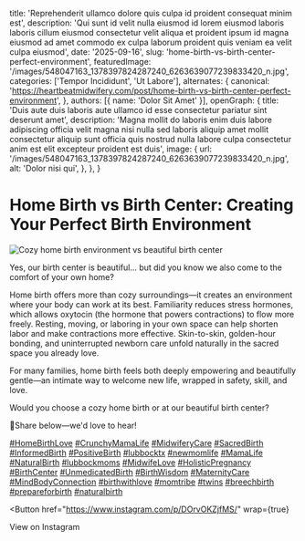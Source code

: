 
  title: 'Reprehenderit ullamco dolore quis culpa id proident consequat minim est',
  description: 'Qui sunt id velit nulla eiusmod id lorem eiusmod laboris laboris cillum eiusmod consectetur velit aliqua et proident ipsum id magna eiusmod ad amet commodo ex culpa laborum proident quis veniam ea velit culpa eiusmod',
  date: '2025-09-16',
  slug: 'home-birth-vs-birth-center-perfect-environment',
  featuredImage: '/images/548047163_1378397824287240_6263639077239833420_n.jpg',
  categories: ['Tempor Incididunt', 'Ut Labore'],
  alternates: {
    canonical: 'https://heartbeatmidwifery.com/post/home-birth-vs-birth-center-perfect-environment',
  },
  authors: [{ name: 'Dolor Sit Amet' }],
  openGraph: {
    title: 'Duis aute duis laboris aute ullamco id esse consectetur pariatur sint deserunt amet',
    description: 'Magna mollit do laboris enim duis labore adipiscing officia velit magna nisi nulla sed laboris aliquip amet mollit consectetur aliquip sunt officia quis nostrud nulla labore culpa consectetur anim est elit excepteur proident est duis',
    image: {
      url: '/images/548047163_1378397824287240_6263639077239833420_n.jpg',
      alt: 'Dolor nisi qui',
    },
  },
}

# Home Birth vs Birth Center: Creating Your Perfect Birth Environment

<Image
  src="/images/548047163_1378397824287240_6263639077239833420_n.jpg"
  size="large"
  wrap={true}
  alt="Cozy home birth environment vs beautiful birth center"
/>

Yes, our birth center is beautiful… but did you know we also come to the comfort of your own home?

Home birth offers more than cozy surroundings—it creates an environment where your body can work at its best. Familiarity reduces stress hormones, which allows oxytocin (the hormone that powers contractions) to flow more freely. Resting, moving, or laboring in your own space can help shorten labor and make contractions more effective. Skin-to-skin, golden-hour bonding, and uninterrupted newborn care unfold naturally in the sacred space you already love.

For many families, home birth feels both deeply empowering and beautifully gentle—an intimate way to welcome new life, wrapped in safety, skill, and love.

Would you choose a cozy home birth or at our beautiful birth center?

🤍Share below—we'd love to hear!

[#HomeBirthLove](https://www.instagram.com/explore/tags/homebirthlove/) [#CrunchyMamaLife](https://www.instagram.com/explore/tags/crunchymamalife/) [#MidwiferyCare](https://www.instagram.com/explore/tags/midwiferycare/) [#SacredBirth](https://www.instagram.com/explore/tags/sacredbirth/) [#InformedBirth](https://www.instagram.com/explore/tags/informedbirth/) [#PositiveBirth](https://www.instagram.com/explore/tags/positivebirth/) [#lubbocktx](https://www.instagram.com/explore/tags/lubbocktx/) [#newmomlife](https://www.instagram.com/explore/tags/newmomlife/) [#MamaLife](https://www.instagram.com/explore/tags/mamalife/) [#NaturalBirth](https://www.instagram.com/explore/tags/naturalbirth/) [#lubbockmoms](https://www.instagram.com/explore/tags/lubbockmoms/) [#MidwifeLove](https://www.instagram.com/explore/tags/midwifelove/) [#HolisticPregnancy](https://www.instagram.com/explore/tags/holisticpregnancy/) [#BirthCenter](https://www.instagram.com/explore/tags/birthcenter/) [#UnmedicatedBirth](https://www.instagram.com/explore/tags/unmedicatedbirth/) [#BirthWisdom](https://www.instagram.com/explore/tags/birthwisdom/) [#MaternityCare](https://www.instagram.com/explore/tags/maternitycare/) [#MindBodyConnection](https://www.instagram.com/explore/tags/mindbodyconnection/) [#birthwithlove](https://www.instagram.com/explore/tags/birthwithlove/) [#momtribe](https://www.instagram.com/explore/tags/momtribe/) [#twins](https://www.instagram.com/explore/tags/twins/) [#breechbirth](https://www.instagram.com/explore/tags/breechbirth/) [#prepareforbirth](https://www.instagram.com/explore/tags/prepareforbirth/) [#naturalbirth](https://www.instagram.com/explore/tags/naturalbirth/)

<Button
  href="https://www.instagram.com/p/DOrvOKZjfMS/"
  wrap={true}
>
  View on Instagram
</Button>
